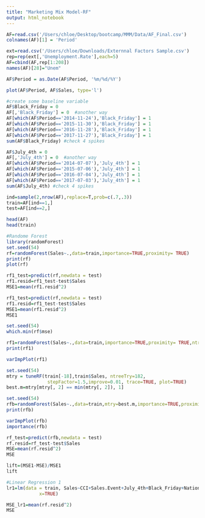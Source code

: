```yaml
---
title: "Marketing Mix Model-RF"
output: html_notebook
---
```


```r
AF=read.csv('/Users/chloe/Desktop/bootcamp/MMM/Data/AF_Final.csv')
colnames(AF)[1] = 'Period'

ext=read.csv('/Users/chloe/Downloads/Externnal Factors Sample.csv')
rep=rep(ext[,'Unemployment.Rate'],each=5)
AF=cbind(AF,rep[1:208])
names(AF)[28]="Unem"

AF$Period = as.Date(AF$Period, '%m/%d/%Y')

plot(AF$Period, AF$Sales, type='l')

#create some baseline variable
AF$Black_Friday = 0
AF[,'Black_Friday'] = 0  #another way
AF[which(AF$Period=='2014-11-24'),'Black_Friday'] = 1
AF[which(AF$Period=='2015-11-30'),'Black_Friday'] = 1
AF[which(AF$Period=='2016-11-28'),'Black_Friday'] = 1
AF[which(AF$Period=='2017-11-27'),'Black_Friday'] = 1
sum(AF$Black_Friday) #check 4 spikes

AF$July_4th = 0
AF[,'July_4th'] = 0  #another way
AF[which(AF$Period=='2014-07-07'),'July_4th'] = 1
AF[which(AF$Period=='2015-07-06'),'July_4th'] = 1
AF[which(AF$Period=='2016-07-04'),'July_4th'] = 1
AF[which(AF$Period=='2017-07-03'),'July_4th'] = 1
sum(AF$July_4th) #check 4 spikes
```
```r
ind=sample(2,nrow(AF),replace=T,prob=c(.7,.3))
train=AF[ind==1,]
test=AF[ind==2,]
```



```r
head(AF)
head(train)
```


```r
#Randome Forest
library(randomForest)
set.seed(54)
rf=randomForest(Sales~.,data=train,importance=TRUE,proximity= TRUE)
print(rf)
plot(rf)

rf1_test=predict(rf,newdata = test)
rf1.resid=rf1_test-test$Sales
MSE1=mean(rf1.resid^2)
```
```r
rf1_test=predict(rf,newdata = test)
rf1.resid=rf1_test-test$Sales
MSE1=mean(rf1.resid^2)
MSE1
```

```r
set.seed(54)
which.min(rf$mse)

rf1=randomForest(Sales~.,data=train,importance=TRUE,proximity= TRUE,ntree=182)
print(rf1)


```

```r
varImpPlot(rf1)
```
```r
set.seed(54)
mtry = tuneRF(train[-18],train$Sales, ntreeTry=182,
               stepFactor=1.5,improve=0.01, trace=TRUE, plot=TRUE)
best.m=mtry[mtry[, 2] == min(mtry[, 2]), 1]
```
```r
set.seed(54)
rfb=randomForest(Sales~.,data=train,mtry=best.m,importance=TRUE,proximity= TRUE,ntree=182)
print(rfb)
```


```r
varImpPlot(rfb)
importance(rfb)

```

```r
rf_test=predict(rfb,newdata = test)
rf.resid=rf_test-test$Sales
MSE=mean(rf.resid^2)
MSE
```
```r
lift=(MSE1-MSE)/MSE1
lift
```


```r
#Linear Regression 1
lr1=lm(data = train, Sales~CCI+Sales.Event+July_4th+Black_Friday+NationalTV2+PaidSearch1+Wechat2+Magazine1+Display2+Facebook1,
            x=TRUE)

MSE_lr1=mean(rf.resid^2)
MSE








```

